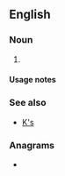 {{also|ks|KS|kS|K's|Ks.}}
==English==

===Noun===
{{head|en|noun form}}

# {{plural of|en|k}}

====Usage notes====
{{U:en:plurals of letters}}

===See also===
* [[K's]]

===Anagrams===
* {{anagrams|en|a=ks|SK|sk|sk.}}